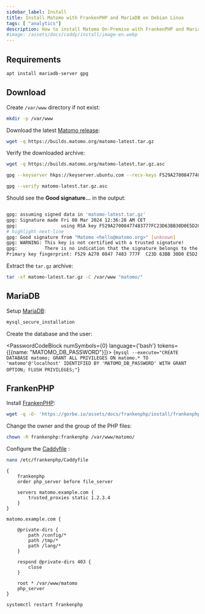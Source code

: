 ```yaml
---
sidebar_label: Install
title: Install Matomo with FrankenPHP and MariaDB on Debian Linux
tags: [ "analytics"]
description: How to install Matomo On-Premise with FrankenPHP and MariaDB on Debian Linux.
#image: /assets/docs/caddy/install/image-en.webp
---
```



## Requirements

```bash
apt install mariadb-server gpg
```

## Download

Create `/var/www` directory if not exist:

```bash
mkdir -p /var/www
```

Download the latest [Matomo release](https://matomo.org/download/):

```bash
wget -q https://builds.matomo.org/matomo-latest.tar.gz
```

Verify the downloaded archive:

```bash
wget -q https://builds.matomo.org/matomo-latest.tar.gz.asc
```

```bash
gpg --keyserver hkps://keyserver.ubuntu.com --recv-keys F529A27008477483777FC23D63BB30D0E5D2C749
```

```bash
gpg --verify matomo-latest.tar.gz.asc
```

Should see the **Good signature...** in the output: 

```bash

gpg: assuming signed data in 'matomo-latest.tar.gz'
gpg: Signature made Fri 08 Mar 2024 12:36:28 AM CET
gpg:                using RSA key F529A27008477483777FC23D63BB30D0E5D2C749
# highlight-next-line
gpg: Good signature from "Matomo <hello@matomo.org>" [unknown]
gpg: WARNING: This key is not certified with a trusted signature!
gpg:          There is no indication that the signature belongs to the owner.
Primary key fingerprint: F529 A270 0847 7483 777F  C23D 63BB 30D0 E5D2 C749
```

Extract the `tar.gz` archive:

```bash
tar -xf matomo-latest.tar.gz -C /var/www "matomo/"
```

## MariaDB

Setup [MariaDB](/docs/mariadb/setup):

```bash
mysql_secure_installation
```

Create the database and the user:

<PasswordCodeBlock numSymbols={0} language={'bash'} tokens={[{name: "MATOMO_DB_PASSWORD"}]}>
{`mysql --execute="CREATE DATABASE matomo; GRANT ALL PRIVILEGES ON matomo.* TO 'matomo'@'localhost' IDENTIFIED BY 'MATOMO_DB_PASSWORD' WITH GRANT OPTION; FLUSH PRIVILEGES;"`}
</PasswordCodeBlock>

## FrankenPHP

Install [FrankenPHP](/docs/frankenphp/install.mdx):

```bash
wget -q -O- 'https://gorbe.io/assets/docs/frankenphp/install/frankenphp-install.sh' | bash -x -
```

Change the owner and the group of the PHP files:

```bash
chown -R frankenphp:frankenphp /var/www/matomo/
```

Configure the [Caddyfile](/docs/frankenphp/configure.mdx#matomo) :

```bash
nano /etc/frankenphp/Caddyfile
```

```markup
{
	frankenphp
	order php_server before file_server

	servers matomo.example.com {
		trusted_proxies static 1.2.3.4
	}
}

matomo.example.com {

	@private-dirs {
		path /config/*
		path /tmp/*
		path /lang/*
	}

	respond @private-dirs 403 {
		close
	}

	root * /var/www/matomo
	php_server
}
```

```bash
systemctl restart frankenphp
```